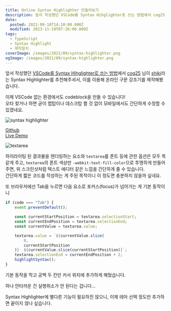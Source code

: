 ```yaml
---
title: Online Syntax Highlighter 만들어보기
description: 앞서 작성했던 VSCode를 Syntax Hihglighter로 쓰는 방법에서 cog25 님이 shiki라는 Syntax Highlighter를 추천해주셔서, 이를 이용해 온라인 구문 강조기를 제작해봤습니다. 이제 VSCode 없는 환경에서도 codeblock을 만들 수 있습니다!오타 찾거나 하면 굳이 랩탑이나 데스크탑 켤 것 없이 모바일에서도 간단하게 수정할 수 있겠네요. GithubLive Demo 하이라이팅 된 결과물을 렌더링하는 요소와 textarea를 폰트 등에 관한 옵션은 모두 똑같게 주고,
date:
  posted: 2021-09-10T14:10:00.000Z
  modified: 2023-11-19T07:26:00.000Z
tags:
  - TypeScript
  - Syntax Highlight
  - 제작일지
coverImage: /images/2021/09/syntax-highlighter.png
ogImage: /images/2021/09/syntax-highlighter.png
---
```


앞서 작성했던 [VSCode를 Syntax Hihglighter로 쓰는 방법](https://marshallku.com/web/tips/vscode를-syntax-hihglighter로-쓰는-방법)에서 [cog25](https://github.com/cog25) 님이 [shiki](https://github.com/shikijs/shiki)라는 Syntax Highlighter를 추천해주셔서, 이를 이용해 온라인 구문 강조기를 제작해봤습니다.

이제 VSCode 없는 환경에서도 codeblock을 만들 수 있습니다!  
오타 찾거나 하면 굳이 랩탑이나 데스크탑 켤 것 없이 모바일에서도 간단하게 수정할 수 있겠네요.

![syntax highlighter](/images/2021/09/syntax-highlighter.png)

[Github](https://github.com/marshallku/syntax-highlighter)  
[Live Demo](https://marshallku.github.io/syntax-highlighter/)

![textarea](/images/2021/09/textarea.png)

하이라이팅 된 결과물을 렌더링하는 요소와 `textarea`를 폰트 등에 관한 옵션은 모두 똑같게 주고, `textarea`의 폰트 색상만 `-webkit-text-fill-color`으로 투명하게 만들어주면, 위 스크린샷처럼 텍스트 에디터 같은 느낌을 간단하게 줄 수 있습니다.  
간단하게 짧은 코드를 작성하는 게 주된 목적이니 이 정도면 충분하지 않을까 싶네요.

또 브라우저에선 Tab을 누르면 다음 요소로 포커스(focus)가 넘어가는 게 기본 동작이니

```js
if (code === "Tab") {
    event.preventDefault();

    const currentStartPosition = textarea.selectionStart;
    const currentEndPosition = textarea.selectionEnd;
    const currentValue = textarea.value;

    textarea.value = `${currentValue.slice(
        0,
        currentStartPosition
    )}  ${currentValue.slice(currentStartPosition)}`;
    textarea.selectionEnd = currentEndPosition + 2;
    highlightSyntax();
}
```

기본 동작을 막고 공백 두 칸만 커서 위치에 추가하게 해뒀습니다.

하나 안타까운 건 실행취소가 안 된다는 겁니다...

Syntax Highlighter에 별다른 기능이 필요하진 않으니, 이제 테마 선택 정도만 추가하면 끝이지 않나 싶습니다.